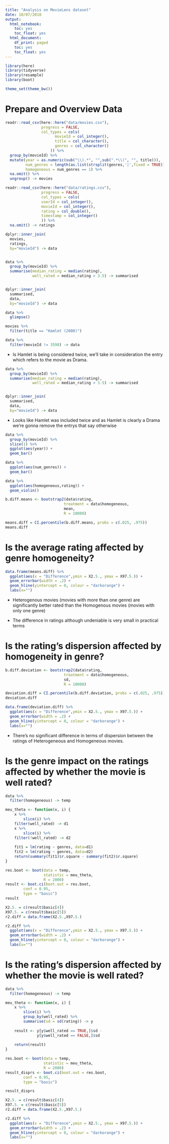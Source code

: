 ```yaml
---
title: "Analysis on MovieLens dataset"
date: 10/07/2018
output:
  html_notebook:
    toc: yes
    toc_float: yes
  html_document:
    df_print: paged
    toc: yes
    toc_float: yes
---
```


```r
library(here)
library(tidyverse)
library(resample)
library(boot)

theme_set(theme_bw())
```

# Prepare and Overview Data

```r
readr::read_csv(here::here("data/movies.csv"),
                progress = FALSE,
                col_types = cols(
                      movieId = col_integer(),
                      title = col_character(),
                      genres = col_character()
                    )) %>% 
  group_by(movieId) %>%
  mutate(year = as.numeric(sub("\\).*", "",sub(".*\\(", "", title))),
         num_genres = length(as.list(strsplit(genres,'|',fixed = TRUE))[[1]]),
         homogeneous = num_genres == 1) %>% 
  na.omit() %>%
  ungroup() -> movies

readr::read_csv(here::here("data/ratings.csv"),
                progress = FALSE,
                col_types = cols(
                userId = col_integer(),
                movieId = col_integer(),
                rating = col_double(),
                timestamp = col_integer()
                )) %>%
  na.omit() -> ratings
```

```r
dplyr::inner_join(
  movies,
  ratings,
  by="movieId") -> data


data %>%
  group_by(movieId) %>%
  summarise(median_rating = median(rating),
            well_rated = median_rating > 3.5) -> summarised


dplyr::inner_join(
  summarised,
  data,
  by="movieId") -> data

data %>%
  glimpse()
```

```r
movies %>%
  filter(title == "Hamlet (2000)")

data %>%
  filter(movieId != 3598) -> data
```

* Is Hamlet is being considered twice, we'll take in consideration the entry which refers to the movie as Drama.

```r
data %>%
  group_by(movieId) %>%
  summarise(median_rating = median(rating),
            well_rated = median_rating > 3.5) -> summarised


dplyr::inner_join(
  summarised,
  data,
  by="movieId") -> data
```


* Looks like Hamlet was included twice and as Hamlet is clearly a Drama we're gonna remove the entrys that say otherwise

```r
data %>%
  group_by(movieId) %>%
  slice(1) %>%
  ggplot(aes(year)) +
  geom_bar()
```

```r
data %>%
  ggplot(aes(num_genres)) +
  geom_bar()
```

```r
data %>%
  ggplot(aes(homogeneous,rating)) +
  geom_violin() 
```

```r
b.diff.means <- bootstrap2(data$rating, 
                          treatment = data$homogeneous, 
                          mean, 
                          R = 10000)

means.diff = CI.percentile(b.diff.means, probs = c(.025, .975))
means.diff
```

# Is the average rating affected by genre homogeneity?

```r
data.frame(means.diff) %>%
  ggplot(aes(x = "Difference",ymin = X2.5., ymax = X97.5.)) +
  geom_errorbar(width = .2) +
  geom_hline(yintercept = 0, colour = "darkorange") +
  labs(x="")
```


* Heterogenous movies (movies with more than one genre) are significantly better rated than the Homogenous movies (movies with only one genre)

* The difference in ratings although undeniable is very small in  practical terms

# Is the rating's dispersion affected by homogeneity in genre?

```r
b.diff.deviation <- bootstrap2(data$rating, 
                          treatment = data$homogeneous, 
                          sd,
                          R = 10000)

deviation.diff = CI.percentile(b.diff.deviation, probs = c(.025, .975))
deviation.diff
```

```r
data.frame(deviation.diff) %>%
  ggplot(aes(x = "Difference",ymin = X2.5., ymax = X97.5.)) +
  geom_errorbar(width = .2) +
  geom_hline(yintercept = 0, colour = "darkorange") +
  labs(x="")
```

* There's no significant difference in terms of dispersion  between the ratings of Heterogeneous and Homogeneous movies.

# Is the genre impact on the ratings affected by whether the movie is well rated?

```r
data %>% 
  filter(homogeneous) -> temp

meu_theta <- function(x, i) {
    x %>% 
        slice(i) %>% 
    filter(well_rated) -> d1
    x %>% 
        slice(i) %>% 
    filter(!well_rated) -> d2
      
    fit1 = lm(rating ~ genres, data=d1)
    fit2 = lm(rating ~ genres, data=d2)
    return(summary(fit1)$r.square - summary(fit2)$r.square)
}

res.boot <- boot(data = temp, 
                 statistic = meu_theta, 
                 R = 2000)
result <- boot.ci(boot.out = res.boot, 
        conf = 0.95, 
        type = "basic")
result
```

```r
X2.5. = c(result$basic[4])
X97.5. = c(result$basic[5])
r2.diff = data.frame(X2.5.,X97.5.)

r2.diff %>%
  ggplot(aes(x = "Difference",ymin = X2.5., ymax = X97.5.)) +
  geom_errorbar(width = .2) +
  geom_hline(yintercept = 0, colour = "darkorange") +
  labs(x="")
```

# Is the rating's dispersion affected by whether the movie is well rated?

```r
data %>% 
  filter(homogeneous) -> temp

meu_theta <- function(x, i) {
    x %>% 
        slice(i) %>% 
        group_by(well_rated) %>%
        summarise(sd = sd(rating)) -> y
  
    result <- y[y$well_rated == TRUE,]$sd - 
              y[y$well_rated == FALSE,]$sd
    
    return(result)
}

res.boot <- boot(data = temp, 
                 statistic = meu_theta, 
                 R = 2000)
result_disprs <- boot.ci(boot.out = res.boot, 
        conf = 0.95, 
        type = "basic")

result_disprs
```


```r
X2.5. = c(result$basic[4])
X97.5. = c(result$basic[5])
r2.diff = data.frame(X2.5.,X97.5.)

r2.diff %>%
  ggplot(aes(x = "Difference",ymin = X2.5., ymax = X97.5.)) +
  geom_errorbar(width = .2) +
  geom_hline(yintercept = 0, colour = "darkorange") +
  labs(x="")
```


